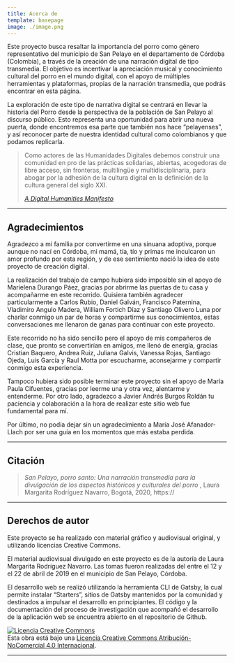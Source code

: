 ```yaml
---
title: Acerca de
template: basepage
image: ./image.png
---
```


<p> Este proyecto busca resaltar la importancia del porro como género representativo del municipio de San Pelayo en el departamento de Córdoba (Colombia), a través de la creación de una narración digital de tipo transmedia. El objetivo es incentivar la apreciación musical y conocimiento cultural del porro en el mundo digital, con el apoyo de múltiples herramientas y plataformas, propias de la narración transmedia, que podrás encontrar en esta página. </p>

<p>La exploración de este tipo de narrativa digital se centrará en llevar la historia del Porro desde la perspectiva de la población de San Pelayo al discurso público. Esto representa una oportunidad para abrir una nueva puerta, donde encontremos esa parte que también nos hace “pelayenses”, y así reconocer parte de nuestra identidad cultural como colombianos y que podamos replicarla. </p>

><p>Como actores de las Humanidades Digitales debemos construir una comunidad en pro de las prácticas solidarias, abiertas, acogedoras de libre acceso, sin fronteras, multilingüe y multidisciplinaria, para abogar por la adhesión de la cultura digital en la definición de la cultura general del siglo XXI. </p> <p> <i> <a href="http://manifesto.humanities.ucla.edu/2009/05/29/the-digital-humanities-manifesto-20/"> A Digital Humanities Manifesto  </a> </i> </p>  <cite></cite>

---

## Agradecimientos

<p> Agradezco a mi familia por convertirme en una sinuana adoptiva, porque aunque no nací en Córdoba, mi mamá, tía, tío y primas me inculcaron un amor profundo por esta región, y de ese sentimiento nació la idea de este proyecto de creación digital. </p>
<p> La realización del trabajo de campo hubiera sido imposible sin el apoyo de Marielena Durango Páez, gracias por abrirme las puertas de tu casa y acompañarme en este recorrido. Quisiera también agradecer particularmente a Carlos Rubio, Daniel Galván, Francisco Paternina, Vladimiro Angulo Madera, William Fortich Díaz y Santiago Olivero Luna por charlar conmigo un par de horas y compartirme sus conocimientos, estas conversaciones me llenaron de ganas para continuar con este proyecto. </p>
<p> Este recorrido no ha sido sencillo pero el apoyo de mis compañeros de clase, que pronto se convertirían en amigos, me llenó de energía, gracias Cristian Baquero, Andrea Ruiz, Juliana Galvis, Vanessa Rojas, Santiago Ojeda, Luis García y Raul Motta por escucharme, aconsejarme y compartir conmigo esta experiencia. </p>
<p>  Tampoco hubiera sido posible terminar este proyecto sin el apoyo de María Paula Cifuentes, gracias por leerme una y otra vez, alentarme y entenderme. Por otro lado, agradezco a Javier Andrés Burgos Roldán tu paciencia y colaboración a la hora de realizar este sitio web fue fundamental para mí. </p>
<p> Por último, no podía dejar sin un agradecimiento a María José Afanador-Llach por ser una guía en los momentos que más estaba perdida. </p>

---
## Citación

><p> <i> San Pelayo, porro santo: Una narración transmedia para la divulgación de los aspectos históricos y culturales del porro </i>, Laura Margarita Rodríguez Navarro, Bogotá, 2020, https:// </p> <cite></cite>

---

## Derechos de autor

<p> Este proyecto se ha realizado con material gráfico y audiovisual original, y utilizando licencias Creative Commons. </p>
<p> El material audiovisual divulgado en este proyecto es de la autoría de Laura Margarita Rodríguez Navarro. Las tomas fueron realizadas del entre el 12 y el 22 de abril de 2019 en el municipio de San Pelayo, Córdoba. </p>
<p> El desarrollo web se realizó utilizando la herramienta CLI de Gatsby, la cual permite instalar “Starters”, sitios de Gatsby  mantenidos por la comunidad y destinados a impulsar el desarrollo en principiantes. El código y la documentación del proceso de investigación que acompañó el desarrollo de la aplicación web se encuentra abierto en el repositorio de Github. </p>

<a rel="license" href="http://creativecommons.org/licenses/by-nc/4.0/"><img alt="Licencia Creative Commons" style="border-width:0" src="https://i.creativecommons.org/l/by-nc/4.0/88x31.png" /></a><br />Esta obra está bajo una <a rel="license" href="http://creativecommons.org/licenses/by-nc/4.0/">Licencia Creative Commons Atribución-NoComercial 4.0 Internacional</a>.

---
